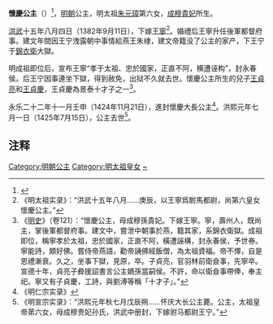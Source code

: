 {{東亞女性歷史人物
| 名稱=懷慶公主
| 身份=[[明朝|明朝]]公主
| 畫像=
| 說明=
| 姓=朱
| 名=
| 封爵=[[公主|公主]]
| 位號=
| 封號=懷慶公主，怀庆长公主，怀庆大长公主
| 出生年=1367年
| 逝世年=1425年
| 夫=王宁
| 子=王贞亮、王贞庆
| 父親=[[明太祖|明太祖]]
| 同胞姊妹=[[临安公主|临安公主]]<ref>[[明|明]]·[[楊士奇|楊士奇]]等，《[[明太宗實錄|大明太宗文皇帝实录]]》（卷239）：“永樂十九年秋七月……庚申，臨安公主薨。訃聞，上輟視朝四日，賜祭，命有司治喪葬。主，太祖高皇帝長女，母成穆貴妃孫氏，下嫁駙馬都尉李祺。薨年六十二。”</ref>
| 母親=[[成穆貴妃|成穆貴妃]]
|}}

'''懷慶公主'''（{{bd|1367年||1425年|7月15日|Z}}）<ref>{{Cite web |url=https://www.singtaousa.com/home/9-%E4%B8%AD%E5%9C%8B/2141742-%E5%8F%97%E9%A7%99%E9%A6%AC%E7%89%BD%E9%80%A3++%E5%A7%90%E5%A6%B9%E8%8A%B1%E4%B8%80%E7%94%9F%E5%9D%8E%E5%9D%B7/ |title=受駙馬牽連姐妹花一生坎坷 - 星島日報 |access-date=2021-01-12 |archive-date=2021-03-13 |archive-url=https://web.archive.org/web/20210313102038/https://www.singtaousa.com/home/9-%E4%B8%AD%E5%9C%8B/2141742-%E5%8F%97%E9%A7%99%E9%A6%AC%E7%89%BD%E9%80%A3++%E5%A7%90%E5%A6%B9%E8%8A%B1%E4%B8%80%E7%94%9F%E5%9D%8E%E5%9D%B7/ |dead-url=no }}</ref>，[[明朝|明朝]]公主，明太祖[[朱元璋|朱元璋]]第六女，[[成穆貴妃|成穆貴妃]]所生。

[[洪武|洪武]]十五年八月四日（1382年9月11日），下嫁[[王寧_(明朝)|王寧]]<ref>《明太祖实录》：“洪武十五年八月……庚辰，以王寧爲駙馬都尉，尚第六皇女懷慶公主。”</ref>。婚禮后王寧升任後軍都督府事。建文年間因王宁洩露朝中事情給燕王朱棣，建文帝籍没了公主的家产，下王宁于[[錦衣衛|錦衣衛]]大獄。

明成祖即位后，宣布王寧“孝于太祖、忠於國家，正直不阿，横遭诬构”，封永春侯。后王宁因事連坐下獄，得到赦免，出狱不久就去世。懷慶公主所生的兒子[[王貞亮|王貞亮]]和[[王貞慶|王貞慶]]，王貞慶為景泰十才子之一<ref>《[[明史|明史]]》（卷121）：“懷慶公主，母成穆孫貴妃。下嫁王寧。寧，壽州人，既尚主，掌後軍都督府事。建文中，嘗泄中朝事於燕，籍其家，系錦衣衛獄。成祖即位，稱寧孝於太祖，忠於國家，正直不阿，橫遭誣構，封永春侯，予世券。寧能詩，頗好佛。嘗侍帝燕語，勸帝誦佛經飯僧，為太祖資福。帝不懌，自是恩禮漸衰。久之，坐事下獄，見原，卒。子貞亮，官羽林前衛僉事，先寧卒。宣德十年，貞亮子彜援詔書言公主嫡孫當嗣侯。不許，命以衛僉事帶俸，奉主祀。寧又有子貞慶，工詩，與劉溥等稱「十才子」。”</ref>。

永乐二十二年十一月壬申（1424年11月21日），進封懷慶大長公主<ref>《明仁宗实录》</ref>。洪熙元年七月一日（1425年7月15日），公主去世<ref>《明宣宗实录》：“洪熙元年秋七月戊辰朔……怀庆大长公主薨。公主，太祖皇帝苐六女，母成穆贵妃孙氏，洪武中册封，下嫁驸马都尉王宁。”</ref>。

==注释==
<div class="references-small">
<references></references>
</div>

{{明太祖皇室|nocat}}
[[Category:明朝公主|Category:明朝公主]]
[[Category:明太祖皇女|Category:明太祖皇女]]
[[Category:朱姓|~]]